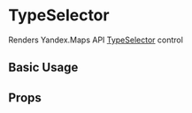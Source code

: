 
<Meta title="api/Controls/TypeSelector" />

# TypeSelector

Renders Yandex.Maps API [TypeSelector][control] control

## Basic Usage

<Canvas>
  <YMaps>
    <Map
      defaultState={{
        center: [55.751574, 37.573856],
        zoom: 9,
        controls: [],
      }}
    >
      <TypeSelector options={{ float: 'right' }} />
    </Map>
  </YMaps>
</Canvas>

## Props

<ArgsTable of={TypeSelectorCmp} />

[control]:
  https://tech.yandex.com/maps/doc/jsapi/2.1/ref/reference/control.TypeSelector-docpage/
